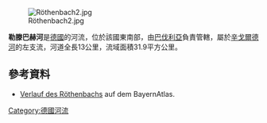 {{Coord|48|9|30.42|N|10|45|20.27|E|display=title}}
[[Image:Röthenbach2.jpg|right]]

'''勒滕巴赫河'''是[[德國|德國]]的河流，位於該國東南部，由[[巴伐利亞|巴伐利亞]]負責管轄，屬於[[辛戈爾德河|辛戈爾德河]]的左支流，河道全長13公里，流域面積31.9平方公里。

==參考資料==
* [http://geoportal.bayern.de/bayernatlas/default?lon=4407039.5&lat=5331434.0&zoom=8&base=951 Verlauf des Röthenbachs] auf dem BayernAtlas.

{{Germany-geo-stub}}
[[Category:德國河流|Category:德國河流]]